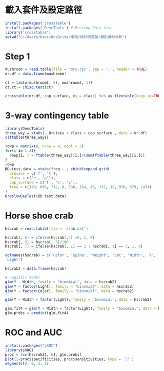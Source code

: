 # 載入套件及設定路徑
```{r}
install.packages('crosstable') 
install.packages('DescTools') # Breslow Data test
library('crosstable')
setwd("C:/Users/User/OneDrive/桌面/統計研習營/類別資料分析") 
```

# Step 1
```{r}
mushroom = read.table(file = 'mrs.csv', sep = ',', header = TRUE) 
mr.df = data.frame(mushroom)

ct = table(mushroom[, 2], mushroom[, 1]) 
ct.ct = chisq.test(ct)

crosstable(mr.df, cap_surface, by = class) %>% as_flextable(keep_id=TRUE)
```

# 3-way contingency table
```{r}
library(DescTools)
three_way = xtabs(~ bruises + class + cap_surface , data = mr.df)
c(ftable(three_way))

rowp = matrix(0, nrow = 4, ncol = 3)
for(i in 1:4){
  rowp[i, ] = ftable(three_way)[i,]/(sum(ftable(three_way)[i,]))
}
rowp
BD.test.data = xtabs(freq ~., cbind(expand.grid(
  bruises = c('f', 't'),
  class = c('e', 'p')),
  cap_surface = c('f', 's', 'y'),
  freq = c(340, 696, 712, 0, 336, 184, 48, 332, 32, 976, 679, 143))
)
BreslowDayTest(BD.test.data)
```

# Horse shoe crab
```{r}
hscrab = read.table(file = 'crab.dat')

hscrab[, 6] = ifelse(hscrab[,4] >0, 1, 0) 
hscrab[, 5] = hscrab[, 5]/100
hscrab[, 7] = ifelse(hscrab[, 1] == 2 | hscrab[, 1] == 3, 1, 0)

colnames(hscrab) = c('Color', 'Spine', 'Weight', 'Sat', 'Width', 'Y',
'Light')

hscrab2 = data.frame(hscrab)

# Logistic model
glm(Y ~ Width, family = "binomial", data = hscrab2)
glm(Y ~ factor(Light), family = "binomial", data = hscrab2)
glm(Y ~ factor(Color), family = "binomial", data = hscrab2)

glm(Y ~ Width + factor(Light), family = "binomial", data = hscrab2)

glm.fit4 = glm(Y ~ Width + factor(Light), family = "binomial", data = hscrab2)
glm.probs = predict(glm.fit4)
```

# ROC and AUC
```{r}
install.packages("pROC")
library(pROC)
proc = roc(hscrab2[, 6], glm.probs)
plot(1-proc$specificities, proc$sensitivities, type = 'l' )
segments(0, 0, 1, 1)
```


